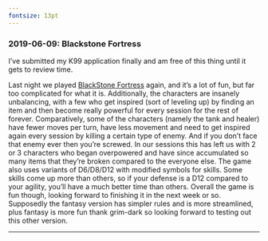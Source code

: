 ---
fontsize: 13pt
---


### 2019-06-09: Blackstone Fortress

I've submitted my K99 application finally and am free of this thing until it gets to review time.

Last night we played [BlackStone Fortress](https://www.games-workshop.com/en-US/Warhammer-Quest-Blackstone-Fortress-2018-eng) again, and it's a lot of fun, but far too complicated for what it is. Additionally, the characters are insanely unbalancing, with a few who get inspired (sort of leveling up) by finding an item and then become really powerful for every session for the rest of forever. Comparatively, some of the characters (namely the tank and healer) have fewer moves per turn, have less movement and need to get inspired again every session by killing a certain type of enemy. And if you don't face that enemy ever then you're screwed. In our sessions this has left us with 2 or 3 characters who began overpowered and have since accumulated so many items that they're broken compared to the everyone else.
The game also uses variants of D6/D8/D12 with modified symbols for skills. Some skills come up more than others, so if your defense is a D12 compared to your agility, you'll have a much better time than others.
Overall the game is fun though, looking forward to finishing it in the next week or so. Supposedly the fantasy version has simpler rules and is more streamlined, plus fantasy is more fun thank grim-dark so looking forward to testing out this other version.


-----

